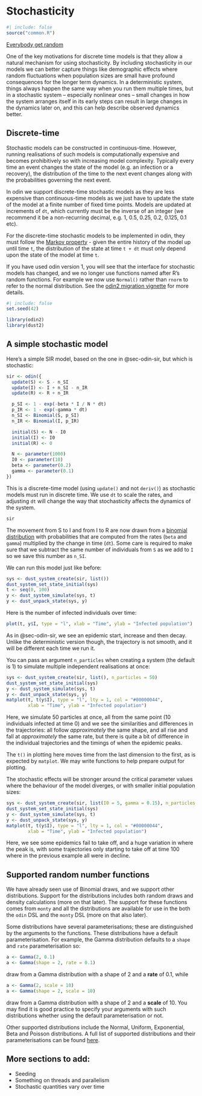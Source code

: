 # Stochasticity {#sec-stochasticity}

```r
#| include: false
source("common.R")
```

[Everybody get random](https://www.youtube.com/watch?v=8MvMRdX2k5g)

One of the key motivations for discrete time models is that they allow a natural mechanism for using stochasticity.  By including stochasticity in our models we can better capture things like demographic effects where random fluctuations when population sizes are small have profound consequences for the longer term dynamics.  In a deterministic system, things always happen the same way when you run them multiple times, but in a stochastic system -- especially nonlinear ones -- small changes in how the system arranges itself in its early steps can result in large changes in the dynamics later on, and this can help describe observed dynamics better.

## Discrete-time

Stochastic models can be constructed in continuous-time. However, running realisations of such models is computationally expensive and becomes prohibitively so with increasing model complexity. Typically every time an event changes the state of the model (e.g. an infection or a recovery), the distribution of the time to the next event changes along with the probabilities governing the next event.

In odin we support discrete-time stochastic models as they are less expensive than continuous-time models as we just have to update the state of the model at a finite number of fixed time points. Models are updated at increments of `dt`, which currently must be the inverse of an integer (we recommend it be a non-recurring decimal, e.g. 1, 0.5, 0.25, 0.2, 0.125, 0.1 etc).

For the discrete-time stochastic models to be implemented in odin, they must follow the [Markov property](https://en.wikipedia.org/wiki/Markov_property) - given the entire history of the model up until time `t`, the distribution of the state at time `t + dt` must only depend upon the state of the model at time `t`.

::: {.callout-note}
If you have used odin version 1, you will see that the interface for stochastic models has changed, and we no longer use functions named after R's random functions.  For example we now use `Normal()` rather than `rnorm` to refer to the normal distribution.  See the [odin2 migration vignette](https://mrc-ide.github.io/odin2/articles/migrating.html) for more details.
:::

```r
#| include: false
set.seed(42)
```

```r
library(odin2)
library(dust2)
```

## A simple stochastic model {#sec-stochastic-sir}

Here's a simple SIR model, based on the one in @sec-odin-sir, but which is stochastic:

```r
sir <- odin({
  update(S) <- S - n_SI
  update(I) <- I + n_SI - n_IR
  update(R) <- R + n_IR

  p_SI <- 1 - exp(-beta * I / N * dt)
  p_IR <- 1 - exp(-gamma * dt)
  n_SI <- Binomial(S, p_SI)
  n_IR <- Binomial(I, p_IR)

  initial(S) <- N - I0
  initial(I) <- I0
  initial(R) <- 0

  N <- parameter(1000)
  I0 <- parameter(10)
  beta <- parameter(0.2)
  gamma <- parameter(0.1)
})
```

This is a discrete-time model (using `update()` and not `deriv()`) as stochastic models must run in discrete time.  We use `dt` to scale the rates, and adjusting `dt` will change the way that stochasticity affects the dynamics of the system.

```r
sir
```

The movement from S to I and from I to R are now drawn from a [binomial distribution](https://en.wikipedia.org/wiki/Binomial_distribution) with probabilities that are computed from the rates (`beta` and `gamma`) multiplied by the change in time (`dt`).  Some care is required to make sure that we subtract the same number of individuals from `S` as we add to `I` so we save this number as `n_SI`.

We can run this model just like before:

```r
sys <- dust_system_create(sir, list())
dust_system_set_state_initial(sys)
t <- seq(0, 100)
y <- dust_system_simulate(sys, t)
y <- dust_unpack_state(sys, y)
```

Here is the number of infected individuals over time:

```r
plot(t, y$I, type = "l", xlab = "Time", ylab = "Infected population")
```

As in @sec-odin-sir, we see an epidemic start, increase and then decay.  Unlike the deterministic version though, the trajectory is not smooth, and it will be different each time we run it.

You can pass an argument `n_particles` when creating a system (the default is 1) to simulate multiple independent realisations at once:

```r
sys <- dust_system_create(sir, list(), n_particles = 50)
dust_system_set_state_initial(sys)
y <- dust_system_simulate(sys, t)
y <- dust_unpack_state(sys, y)
matplot(t, t(y$I), type = "l", lty = 1, col = "#00000044",
        xlab = "Time", ylab = "Infected population")
```

Here, we simulate 50 particles at once, all from the same point (10 individuals infected at time 0) and we see the similarities and differences in the trajectories: all follow *approximately* the same shape, and all rise and fall at *approximately* the same rate, but there is quite a bit of difference in the individual trajectories and the timings of when the epidemic peaks.

::: {.callout-note}
The `t()` in plotting here moves time from the last dimension to the first, as is expected by `matplot`. We may write functions to help prepare output for plotting.
:::

The stochastic effects will be stronger around the critical parameter values where the behaviour of the model diverges, or with smaller initial population sizes:

```r
sys <- dust_system_create(sir, list(I0 = 5, gamma = 0.15), n_particles = 50)
dust_system_set_state_initial(sys)
y <- dust_system_simulate(sys, t)
y <- dust_unpack_state(sys, y)
matplot(t, t(y$I), type = "l", lty = 1, col = "#00000044",
        xlab = "Time", ylab = "Infected population")
```

Here, we see some epidemics fail to take off, and a huge variation in where the peak is, with some trajectories only starting to take off at time 100 where in the previous example all were in decline.

## Supported random number functions

We have already seen use of Binomial draws, and we support other distributions. Support for the distributions includes both random draws and density calculations (more on that later). The support for these functions comes from `monty` and all the distributions are available for use in the both the `odin` DSL and the `monty` DSL (more on that also later).

Some distributions have several parameterisations; these are distinguished by the arguments to the functions. These distributions have a default parameterisation. For example, the Gamma distribution defaults to a `shape` and `rate` parameterisation so:

```r
a <- Gamma(2, 0.1)
a <- Gamma(shape = 2, rate = 0.1)
```

draw from a Gamma distribution with a shape of 2 and a **rate** of 0.1, while

```r
a <- Gamma(2, scale = 10)
a <- Gamma(shape = 2, scale = 10)
```

draw from a Gamma distribution with a shape of 2 and a **scale** of 10. You may find it is good practice to specify your arguments with such distributions whether using the default parameterisation or not.

Other supported distributions include the Normal, Uniform, Exponential, Beta and Poisson distributions. A full list of supported distributions and their parameterisations can be found [here](https://mrc-ide.github.io/odin2/articles/functions.html#distribution-functions).

## More sections to add:

* Seeding
* Something on threads and parallelism
* Stochastic quantities vary over time

